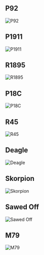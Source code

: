 ## P92

![P92](/img/weapons/handgun/Item_Weapon_M9_C_h.png)

## P1911

![P1911](/img/weapons/handgun/Item_Weapon_M1911_C_h.png)

## R1895

![R1895](/img/weapons/handgun/Item_Weapon_NagantM1895_C_h.png)

## P18C

![P18C](/img/weapons/handgun/Item_Weapon_G18_C_h.png)

## R45

![R45](/img/weapons/handgun/Item_Weapon_Rhino_C_h.png)

## Deagle

![Deagle](/img/weapons/handgun/Item_Weapon_DesertEagle_C_h.png)

## Skorpion

![Skorpion](/img/weapons/handgun/Item_Weapon_vz61Skorpion_C_h.png)

## Sawed Off

![Sawed Off](/img/weapons/handgun/Item_Weapon_Sawnoff_C_h.png)

## M79

![M79](/img/weapons/handgun/Item_Weapon_M79_C.png)